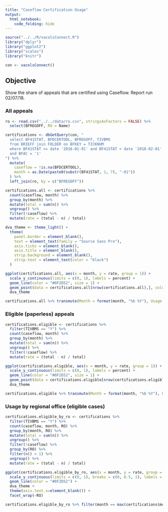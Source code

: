 ```yaml
---
title: "Caseflow Certification Usage"
output: 
  html_notebook: 
    code_folding: hide
---
```


```r
source("../../R/vacolsConnect.R")
library("dplyr")
library("ggplot2")
library("scales")
library("knitr")

con <- vacolsConnect()
```

## Objective

Show the share of appeals that are certified using Caseflow. Report run 02/07/18.

### All appeals

```r
ro <- read.csv("../../data/ro.csv", stringsAsFactors = FALSE) %>%
  select(BFREGOFF, RO = Name)

certifications <- dbGetQuery(con, "
  select BF41STAT, BFDCERTOOL, BFREGOFF, TIVBMS
  from BRIEFF join FOLDER on BFKEY = TICKNUM
  where BF41STAT >= date '2016-01-01' and BF41STAT < date '2018-02-01'
  and BFAC = '1'
") %>%
  mutate(
    caseflow = !is.na(BFDCERTOOL),
    month = as.Date(paste0(substr(BF41STAT, 1, 7), "-01"))
  ) %>%
  left_join(ro, by = c("BFREGOFF"))

certifications.all <- certifications %>%
  count(caseflow, month) %>%
  group_by(month) %>%
  mutate(total = sum(n)) %>%
  ungroup() %>%
  filter(!caseflow) %>%
  mutate(rate = (total - n) / total)

dva_theme <- theme_light() +
  theme(
    panel.border = element_blank(),
    text = element_text(family = "Source Sans Pro"),
    axis.ticks = element_blank(),
    axis.title = element_blank(),
    strip.background = element_blank(),
    strip.text = element_text(color = "black")
  )

ggplot(certifications.all, aes(x = month, y = rate, group = 1)) +
  scale_y_continuous(limits = c(0, 1), labels = percent) +
  geom_line(color = "#0F2D52", size = 1) +
  geom_point(data = certifications.all[nrow(certifications.all),], color = "#0F2D52", size = 2) +
  dva_theme

certifications.all %>% transmute(Month = format(month, "%b %Y"), Usage = percent(rate)) %>% kable()
```

### Eligible (paperless) appeals

```r
certifications.eligible <- certifications %>%
  filter(TIVBMS == "Y") %>%
  count(caseflow, month) %>%
  group_by(month) %>%
  mutate(total = sum(n)) %>%
  ungroup() %>%
  filter(!caseflow) %>%
  mutate(rate = (total - n) / total)

ggplot(certifications.eligible, aes(x = month, y = rate, group = 1)) +
  scale_y_continuous(limits = c(0, 1), labels = percent) +
  geom_line(color = "#0F2D52", size = 1) +
  geom_point(data = certifications.eligible[nrow(certifications.eligible),], color = "#0F2D52", size = 2) +
  dva_theme

certifications.eligible %>% transmute(Month = format(month, "%b %Y"), Usage = percent(rate)) %>% kable()
```

### Usage by regional office (eligible cases)

```r
certifications.eligible_by_ro <- certifications %>%
  filter(TIVBMS == "Y") %>%
  count(caseflow, month, RO) %>%
  group_by(month, RO) %>%
  mutate(total = sum(n)) %>%
  ungroup() %>%
  filter(!caseflow) %>%
  group_by(RO) %>%
  filter(n() > 1) %>%
  ungroup() %>%
  mutate(rate = (total - n) / total)

ggplot(certifications.eligible_by_ro, aes(x = month, y = rate, group = 1)) +
  scale_y_continuous(limits = c(0, 1), breaks = c(0, 0.5, 1), labels = percent) +
  geom_line(color = "#0F2D52") +
  dva_theme +
  theme(axis.text.x=element_blank()) +
  facet_wrap(~RO)

certifications.eligible_by_ro %>% filter(month == max(certifications$month)) %>% arrange(desc(rate)) %>% transmute(RO, Usage = percent(rate)) %>% kable()
```
